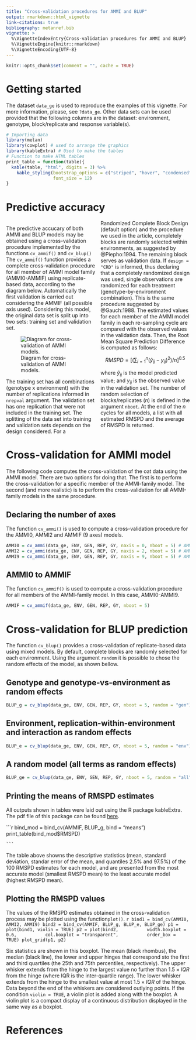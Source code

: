 ```yaml
---
title: "Cross-validation procedures for AMMI and BLUP"
output: rmarkdown::html_vignette
link-citations: true
bibliography: metanref.bib
vignette: >
  %\VignetteIndexEntry{Cross-validation procedures for AMMI and BLUP}
  %\VignetteEngine{knitr::rmarkdown}
  %\VignetteEncoding{UTF-8}
---
```



```r
knitr::opts_chunk$set(comment = "", cache = TRUE)

```


# Getting started
The dataset `data_ge` is used to reproduce the examples of this vignette. For more information, please, see `?data_ge`. Other data sets can be used provided that the following columns are in the dataset: environment, genotype, block/replicate and response variable(s).

<style>
  .col2 {
    columns: 2 200px;         /* number of columns and width in pixels*/
    -webkit-columns: 2 200px; /* chrome, safari */
    -moz-columns: 2 200px;    /* firefox */
  }
  .col3 {
    columns: 3 100px;
    -webkit-columns: 3 100px;
    -moz-columns: 3 100px;
  }
</style>

```r
# Importing data
library(metan)
library(cowplot) # used to arrange the graphics
library(kableExtra) # Used to make the tables
# Function to make HTML tables
print_table = function(table){
  kable(table, "html", digits = 3) %>%
    kable_styling(bootstrap_options = c("striped", "hover", "condensed", "responsive"),
                  font_size = 12)
}
```


# Predictive accuracy 

<div class="col2">
The predictive accucary of both AMMI and BLUP models may be obtained using a cross-validation procedure implemented by the functions `cv_ammif()` and `cv_blup()` The `cv_ammif()` function provides a complete cross-validation procedure for all member of AMMI model family (AMMI0-AMMIF) using replicate-based data, according to the diagram below. Automatically the first validation is carried out considering the AMMIF (all possible axis used). Considering this model, the original data set is split up into two sets: training set and validation set.

![Diagram for cross-validation of AMMI models.](validation.png)

The training set has all combinations (genotype x environment) with the number of replications informed in `nrepval` argument. The validation set has one replication that were not included in the training set. The splitting of the data set into training and validation sets depends on the design considered. For a Randomized Complete Block Design (default option) and the procedure we used in the article, completely blocks are randomly selected within environments, as suggested by @Piepho:1994. The remaining block serves as validation data. If `design = "CRD"` is informed, thus declaring that a completely randomized design was used, single observations are randomized for each treatment (genotype-by-environment combination). This is the same procedure suggested by @Gauch:1988. The estimated values for each member of the AMMI model family in each re-sampling cycle are compared with the observed values in the validation data. Then, the Root Mean Square Prediction Difference is computed as follows:

$$
   RMSPD = 
   {\left[ {\left( {\sum\nolimits_{i = 1}^n {{{\left( {{{\hat y}_{ij}} - {y_{ij}}} \right)}^2}} } \right)/n} \right]^{0.5}}
$$

where $\widehat{y}_{ij}$ is the model predicted value; and $y_{ij}$ is the observed value in the validation set. The number of random selection of blocks/replicates (*n*) is defined in the argument `nboot`. At the end of the *n* cycles for all models, a list with all estimated RMSPD and the average of RMSPD is returned.

</div>

# Cross-validation for AMMI model
The following code computes the cross-validation of the oat data using the AMMI model. There are two options for doing that. The first is to perform the cross-validation for a specific member of the AMMI-family model. The second (and more realistic) is to perform the cross-validation for all AMMI-family models in the same procedure.

## Declaring the number of axes
The function `cv_ammi()` is used to compute a cross-validation procedure for the AMMI0, AMMI2 and AMMIF (9 axes) models.

```r
AMMI0 = cv_ammi(data_ge, ENV, GEN, REP, GY, naxis = 0, nboot = 5) # AMMI0
AMMI2 = cv_ammi(data_ge, ENV, GEN, REP, GY, naxis = 2, nboot = 5) # AMMI2
AMMI9 = cv_ammi(data_ge, ENV, GEN, REP, GY, naxis = 9, nboot = 5) # AMMIF
```

## AMMI0 to AMMIF
The function `cv_ammif()` is used to compute a cross-validation procedure for all members of the AMMI-family model. In this case, AMMI0-AMMI9.

```r
AMMIF = cv_ammif(data_ge, ENV, GEN, REP, GY, nboot = 5)
```

# Cross-validation for BLUP prediction
The function  `cv_blup()` provides a cross-validation of replicate-based data using mixed models. By default, complete blocks are randomly selected for each environment. Using the argument `random` it is possible to chose the random effects of the model, as shown bellow.

## Genotype and genotype-vs-environment as random effects
```r
BLUP_g = cv_blup(data_ge, ENV, GEN, REP, GY, nboot = 5, random = "gen")
```

## Environment, replication-within-environment and interaction as random effects
```r
BLUP_e = cv_blup(data_ge, ENV, GEN, REP, GY, nboot = 5, random = "env")
```

## A random model (all terms as random effects)
```r
BLUP_ge = cv_blup(data_ge, ENV, GEN, REP, GY, nboot = 5, random = "all")
```


## Printing the means of RMSPD estimates

All outputs shown in tables were laid out using the R package kableExtra. The pdf file of this package can be found [here](https://haozhu233.github.io/kableExtra/awesome_table_in_pdf.pdf).

```r
bind_mod = bind_cv(AMMIF, BLUP_g, bind = "means")
print_table(bind_mod$RMSPD)

    ```

The table above showns the descriptive statistics (mean, standard deviation, standar error of the mean, and quantiles 2.5% and 97.5%) of the 100 RMSPD estimates for each model, and are presented from the most accurate model (smallest RMSPD mean) to the least accurate model (highest RMSPD mean). 

## Plotting the RMSPD values

The values of the RMSPD estimates obtained in the cross-validation process may be plotted using the function`plot()`. 
```r
bind1 = bind_cv(AMMI0, AMMI2, AMMI9)
bind2 = bind_cv(AMMIF, BLUP_g, BLUP_e, BLUP_ge)
p1 = plot(bind1, violin = TRUE)
p2 = plot(bind2,
          width.boxplot = 0.6,
          col.boxplot = "transparent",
          order_box = TRUE)
plot_grid(p1, p2)
    ```

Six statistics are shown in this boxplot. The mean (black rhombus), the median (black line), the lower and upper hinges that correspond sto the first and third quartiles (the 25th and 75th percentiles, respectively). The upper whisker extends from the hinge to the largest value no further than $1.5\times{IQR}$ from the hinge (where IQR is the inter-quartile range). The lower whisker extends from the hinge to the smallest value at most $1.5\times{IQR}$ of the hinge. Data beyond the end of the whiskers are considered outlying points. If the condition `violin = TRUE`, a violin plot is added along with the boxplot. A violin plot is a compact display of a continuous distribution displayed in the same way as a boxplot.

# References

